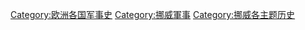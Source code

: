 [[Category:欧洲各国军事史|Category:欧洲各国军事史]]
[[Category:挪威軍事|Category:挪威軍事]]
[[Category:挪威各主题历史|Category:挪威各主题历史]]